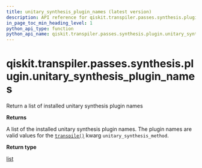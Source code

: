 ```yaml
---
title: unitary_synthesis_plugin_names (latest version)
description: API reference for qiskit.transpiler.passes.synthesis.plugin.unitary_synthesis_plugin_names in the latest version of qiskit
in_page_toc_min_heading_level: 1
python_api_type: function
python_api_name: qiskit.transpiler.passes.synthesis.plugin.unitary_synthesis_plugin_names
---
```


<span id="qiskit-transpiler-passes-synthesis-plugin-unitary-synthesis-plugin-names" />

# qiskit.transpiler.passes.synthesis.plugin.unitary\_synthesis\_plugin\_names

<Function id="qiskit.transpiler.passes.synthesis.plugin.unitary_synthesis_plugin_names" isDedicatedPage={true} github="https://github.com/Qiskit/qiskit/tree/stable/1.3/qiskit/transpiler/passes/synthesis/plugin.py#L647-L657" signature="qiskit.transpiler.passes.synthesis.plugin.unitary_synthesis_plugin_names()">
  Return a list of installed unitary synthesis plugin names

  **Returns**

  A list of the installed unitary synthesis plugin names. The plugin names are valid values for the [`transpile()`](compiler#qiskit.compiler.transpile "qiskit.compiler.transpile") kwarg `unitary_synthesis_method`.

  **Return type**

  [list](https://docs.python.org/3/library/stdtypes.html#list "(in Python v3.13)")
</Function>

